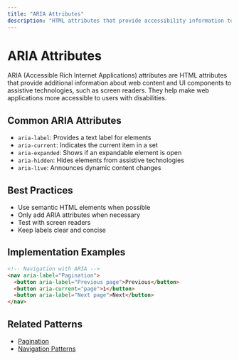```yaml
---
title: "ARIA Attributes"
description: "HTML attributes that provide accessibility information to assistive technologies"
---
```


# ARIA Attributes

ARIA (Accessible Rich Internet Applications) attributes are HTML attributes that provide additional information about web content and UI components to assistive technologies, such as screen readers. They help make web applications more accessible to users with disabilities.

## Common ARIA Attributes

- `aria-label`: Provides a text label for elements
- `aria-current`: Indicates the current item in a set
- `aria-expanded`: Shows if an expandable element is open
- `aria-hidden`: Hides elements from assistive technologies
- `aria-live`: Announces dynamic content changes

## Best Practices

- Use semantic HTML elements when possible
- Only add ARIA attributes when necessary
- Test with screen readers
- Keep labels clear and concise

## Implementation Examples

```html
<!-- Navigation with ARIA -->
<nav aria-label="Pagination">
  <button aria-label="Previous page">Previous</button>
  <button aria-current="page">1</button>
  <button aria-label="Next page">Next</button>
</nav>
```

## Related Patterns

- [Pagination](/patterns/navigation/pagination)
- [Navigation Patterns](/patterns/navigation)
